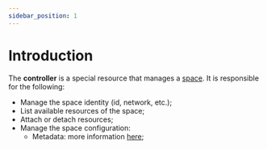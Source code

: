 ```yaml
---
sidebar_position: 1
---
```


# Introduction

The **controller** is a special resource that manages a [space](/docs/general/concets/spaces). It is responsible for the following:
- Manage the space identity (id, network, etc.);
- List available resources of the space;
- Attach or detach resources;
- Manage the space configuration:
    - Metadata: more information [here](/docs/general/concepts/metadata);